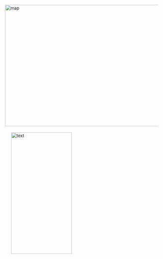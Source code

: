 
<br>
<br>
<br>
<br>
<br>


<img border="0" alt="map" src="wine_numbers_europe_final.png" width="600" height="400"><img style="margin:20px 20px 20px 20px" alt="text" src="text1.3.png" width="200" height="400">